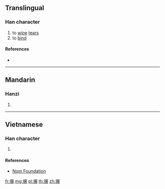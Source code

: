 {{character info/new}}
==Translingual==

===Han character===
{{Han char|rn=64|rad=手|as=10|sn=13|four=57032|canj=QSTV|ids=⿰扌展}}

# to [[wipe]] [[tear]]s
# to [[bind]]

====References====
* {{Han ref|kx=0446.050|dkj=12458|dj=0796.260|hdz=31938.050|uh=640C|ud=25612|bh=DDAA|bd=56746}}

----

==Mandarin==

===Hanzi===
{{cmn-hanzi|pin=[[zhǎn]] ([[zhan3]]), [[chōu]] ([[chou1]])|wg=chan<sup>3</sup>, ch'ou<sup>1</sup>}}

# {{defn|lang=cmn|sort=手10}}

----

==Vietnamese==

===Han character===
{{vi-hantu|rs=手10|[[nện]], [[triển]]}}

# {{defn|lang=vi|sort=手10}}

====References====
* [http://nomfoundation.org/common/nom_details.php?codepoint=640c Nom Foundation]

[[fr:搌]]
[[mg:搌]]
[[pl:搌]]
[[th:搌]]
[[zh:搌]]